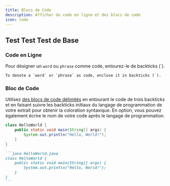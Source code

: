 ```yaml
---
title: Blocs de Code
description: Afficher du code en ligne et des blocs de code
icon: code
---
```


## Test Test Test de Base

### Code en Ligne

Pour désigner un `word` ou `phrase` comme code, entourez-le de backticks (\`).

```
To denote a `word` or `phrase` as code, enclose it in backticks (`).
```

### Bloc de Code

Utilisez [des blocs de code délimités](https://www.markdownguide.org/extended-syntax/#fenced-code-blocks) en entourant le code de trois backticks et en faisant suivre les backticks initiaux du langage de programmation de votre extrait pour obtenir la coloration syntaxique. En option, vous pouvez également écrire le nom de votre code après le langage de programmation.

```java HelloWorld.java
class HelloWorld {
    public static void main(String[] args) {
        System.out.println("Hello, World!");
    }
}
```

````md
```java HelloWorld.java
class HelloWorld {
    public static void main(String[] args) {
        System.out.println("Hello, World!");
    }
}
```
````
